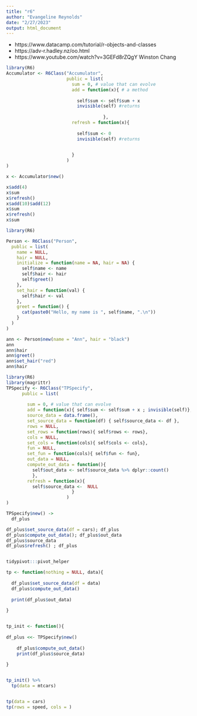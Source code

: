 ```yaml
---
title: "r6"
author: "Evangeline Reynolds"
date: "2/27/2023"
output: html_document
---
```



- https://www.datacamp.com/tutorial/r-objects-and-classes
- https://adv-r.hadley.nz/oo.html
- https://www.youtube.com/watch?v=3GEFd8rZQgY Winston Chang


```r
library(R6)
Accumulator <- R6Class("Accumulator",
                       public = list(
                         sum = 0, # value that can evolve
                         add = function(x){ # a method
                           
                           self$sum <- self$sum + x
                           invisible(self) #returns
                           
                                     },
                         refresh = function(x){
                           
                           self$sum <- 0
                           invisible(self) #returns

                           
                         }
                       )
)
```


```r
x <- Accumulator$new()

x$add(4)
x$sum
x$refresh()
x$add(10)$add(12)
x$sum                                    
x$refresh()
x$sum
```



```r
library(R6)

Person <- R6Class("Person",
  public = list(
    name = NULL,
    hair = NULL,
    initialize = function(name = NA, hair = NA) {
      self$name <- name
      self$hair <- hair
      self$greet()
    },
    set_hair = function(val) {
      self$hair <- val
    },
    greet = function() {
      cat(paste0("Hello, my name is ", self$name, ".\n"))
    }
  )
)
```

```r
ann <- Person$new(name = "Ann", hair = "black")
ann
ann$hair
ann$greet()
ann$set_hair("red")
ann$hair
```


```r
library(R6)
library(magrittr)
TPSpecify <- R6Class("TPSpecify",
      public = list(
          
        sum = 0, # value that can evolve
        add = function(x){ self$sum <- self$sum + x ; invisible(self)},
        source_data = data.frame(),
        set_source_data = function(df) { self$source_data <- df },
        rows = NULL,
        set_rows = function(rows){ self$rows <- rows},
        cols = NULL,
        set_cols = function(cols){ self$cols <- cols},
        fun = NULL,
        set_fun = function(cols){ self$fun <- fun},
        out_data = NULL,
        compute_out_data = function(){ 
          self$out_data <- self$source_data %>% dplyr::count()
          },
        refresh = function(x){
          self$source_data <-  NULL
                         }
                       )
)
```


```r
TPSpecify$new() ->
  df_plus

df_plus$set_source_data(df = cars); df_plus
df_plus$compute_out_data(); df_plus$out_data
df_plus$source_data
df_plus$refresh() ; df_plus


tidypivot:::pivot_helper

tp <- function(nothing = NULL, data){
  
  df_plus$set_source_data(df = data)
  df_plus$compute_out_data()
  
  print(df_plus$out_data)
  
}


tp_init <- function(){
  
df_plus <<- TPSpecify$new()
  
    df_plus$compute_out_data()
    print(df_plus$source_data)
    
}


tp_init() %>% 
  tp(data = mtcars)  


tp(data = cars)
tp(rows = speed, cols = )



```
